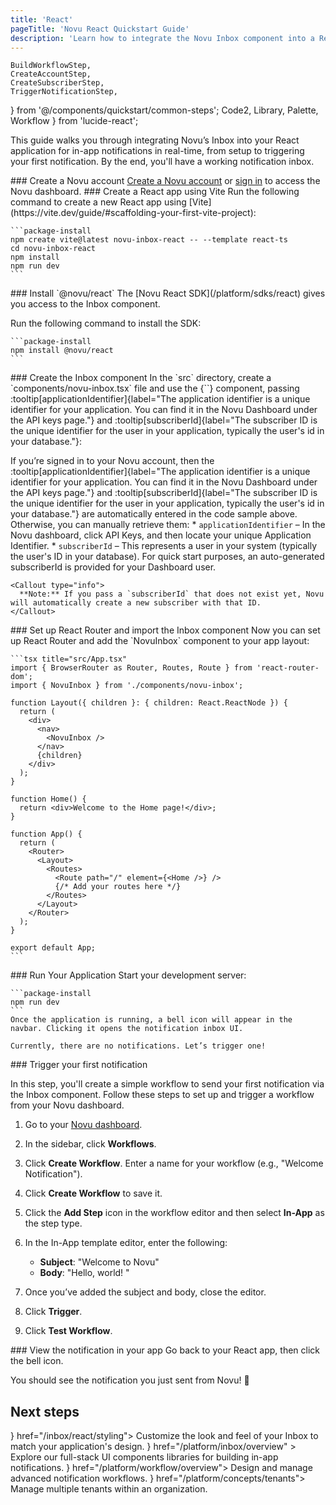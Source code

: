 ```yaml
---
title: 'React'
pageTitle: 'Novu React Quickstart Guide'
description: 'Learn how to integrate the Novu Inbox component into a React application and add routing with React Router.'
---
```


    BuildWorkflowStep,
    CreateAccountStep,
    CreateSubscriberStep,
    TriggerNotificationStep,
} from '@/components/quickstart/common-steps';
  Code2,
  Library,
  Palette,
  Workflow
} from 'lucide-react';

This guide walks you through integrating Novu’s Inbox into your React application for in-app notifications in real-time, from setup to triggering your first notification. By the end, you'll have a working notification inbox.

<Steps>
  <Step>
  ### Create a Novu account
    <a href="https://dashboard.novu.co/auth/sign-up" target="_blank" rel="noopener noreferrer">Create a Novu account</a> or <a href="https://dashboard.novu.co/auth/sign-in" target="_blank" rel="noopener noreferrer">sign in</a> to access the Novu dashboard.
  </Step>

  <Step>
  ### Create a React app using Vite
    Run the following command to create a new React app using [Vite](https://vite.dev/guide/#scaffolding-your-first-vite-project):

    ```package-install
    npm create vite@latest novu-inbox-react -- --template react-ts
    cd novu-inbox-react
    npm install
    npm run dev
    ```

  </Step>

  <Step>
  ### Install `@novu/react`
  The [Novu React SDK](/platform/sdks/react) gives you access to the Inbox component.

  Run the following command to install the SDK:

    ```package-install
    npm install @novu/react
    ```

  </Step>

  <Step>
  ### Create the Inbox component
  In the `src` directory, create a `components/novu-inbox.tsx` file and use the <Method href="/platform/inbox/react/components/inbox">{`<Inbox />`}</Method> component, passing :tooltip[applicationIdentifier]{label="The application identifier is a unique identifier for your application. You can find it in the Novu Dashboard under the API keys page."} and :tooltip[subscriberId]{label="The subscriber ID is the unique identifier for the user in your application, typically the user's id in your database."}:

  <CodeTemplateBlock templateId="react-inbox" />

  If you’re signed in to your Novu account, then the :tooltip[applicationIdentifier]{label="The application identifier is a unique identifier for your application. You can find it in the Novu Dashboard under the API keys page."} and :tooltip[subscriberId]{label="The subscriber ID is the unique identifier for the user in your application, typically the user's id in your database."} are automatically entered in the code sample above. Otherwise, you can manually retrieve them:
    * `applicationIdentifier` – In the Novu dashboard, click API Keys, and then locate your unique Application Identifier.
    * `subscriberId` – This represents a user in your system (typically the user's ID in your database). For quick start purposes, an auto-generated subscriberId is provided for your Dashboard user.

    <Callout type="info">
      **Note:** If you pass a `subscriberId` that does not exist yet, Novu will automatically create a new subscriber with that ID.
    </Callout>

  </Step>

  <Step>
  ### Set up React Router and import the Inbox component
    Now you can set up React Router and add the `NovuInbox` component to your app layout:
    
    ```tsx title="src/App.tsx"
    import { BrowserRouter as Router, Routes, Route } from 'react-router-dom';
    import { NovuInbox } from './components/novu-inbox';

    function Layout({ children }: { children: React.ReactNode }) {
      return (
        <div>
          <nav>
            <NovuInbox />
          </nav>
          {children}
        </div>
      );
    }

    function Home() {
      return <div>Welcome to the Home page!</div>;
    }

    function App() {
      return (
        <Router>
          <Layout>
            <Routes>
              <Route path="/" element={<Home />} />
              {/* Add your routes here */}
            </Routes>
          </Layout>
        </Router>
      );
    }

    export default App;
    ```

  </Step>

  <Step>
  ### Run Your Application
    Start your development server:

    ```package-install
    npm run dev
    ```
    Once the application is running, a bell icon will appear in the navbar. Clicking it opens the notification inbox UI.

    Currently, there are no notifications. Let’s trigger one!

  </Step>

  <Step>
  ### Trigger your first notification

In this step, you'll create a simple workflow to send your first notification via the Inbox component. Follow these steps to set up and trigger a workflow from your Novu dashboard.

1. Go to your [Novu dashboard](https://dashboard.novu.co/auth/sign-in).
2. In the sidebar, click **Workflows**.
3. Click **Create Workflow**. Enter a name for your workflow (e.g., "Welcome Notification").
4. Click **Create Workflow** to save it.
5. Click the **Add Step** icon in the workflow editor and then select **In-App** as the step type.
6. In the In-App template editor, enter the following:

   - **Subject**: "Welcome to Novu"
   - **Body**: "Hello, world! "

7. Once you’ve added the subject and body, close the editor.
8. Click **Trigger**.
9. Click **Test Workflow**.

  </Step>

<Step>
###  View the notification in your app
Go back to your React app, then click the bell icon.

You should see the notification you just sent from Novu! 🎉

</Step>

</Steps>

## Next steps

<Cards cols={2}>
  <Card title="Styling" icon={<Palette />} href="/inbox/react/styling">
    Customize the look and feel of your Inbox to match your application's design.
  </Card>
  <Card
    title="Inbox and preferences UI components"
    icon={<Library />}
    href="/platform/inbox/overview"
  >
    Explore our full-stack UI components libraries for building in-app notifications.
  </Card>
  <Card title="Build Workflow" icon={<Workflow />} href="/platform/workflow/overview">
     Design and manage advanced notification workflows.
  </Card>
  <Card title="Multi Tenancy" icon={<Code2 />} href="/platform/concepts/tenants">
    Manage multiple tenants within an organization.
  </Card>
</Cards>
